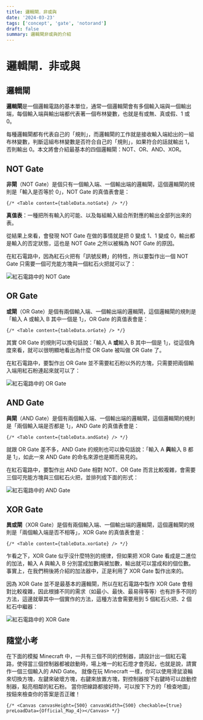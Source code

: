 ```yaml
---
title: 邏輯閘．非或與
date: '2024-03-23'
tags: ['concept', 'gate', 'notorand']
draft: false
summary: 邏輯閘非或與的介紹
---
```





# 邏輯閘．非或與

## 邏輯閘
**邏輯閘**是一個邏輯電路的基本單位，通常一個邏輯閘會有多個輸入端與一個輸出端，每個輸入端與輸出端都代表著一個布林變數，也就是有或無、真或假、1 或 0。

每種邏輯閘都有代表自己的「規則」，而邏輯閘的工作就是接收輸入端給出的一組布林變數，判斷這組布林變數是否符合自己的「規則」，如果符合的話就輸出 1，否則輸出 0。本文將會介紹最基本的四個邏輯閘：NOT、OR、AND、XOR。

## NOT Gate
**非閘**（NOT Gate）是個只有一個輸入端、一個輸出端的邏輯閘，這個邏輯閘的規則是「輸入是否等於 0」，NOT Gate 的真值表會是：
```
{/* <Table content={tableData.notGate} /> */}
```

<div className="rs-prop"><b>真值表</b>：一種把所有輸入的可能、以及每組輸入組合所對應的輸出全部列出來的表。</div>

從結果上來看，會發現 NOT Gate 在做的事情就是把 0 變成 1、1 變成 0，輸出都是輸入的否定狀態，這也是 NOT Gate 之所以被稱為 NOT Gate 的原因。

在紅石電路中，因為紅石火把有「訊號反轉」的特性，所以要製作出一個 NOT Gate 只需要一個可充能方塊與一個紅石火把就可以了：

![紅石電路中的 NOT Gate](/static/images/tutorials/notorand/not-gate.png)

## OR Gate
<b>或閘</b>（OR Gate）是個有兩個輸入端、一個輸出端的邏輯閘，這個邏輯閘的規則是「輸入 A 或輸入 B 其中一個是 1」，OR Gate 的真值表會是：

```{/* <Table content={tableData.orGate} /> */}```

其實 OR Gate 的規則可以換句話說：「輸入 A <b>或</b>輸入 B 其中一個是 1」，從這個角度來看，就可以很明顯地看出為什麼 OR Gate 被叫做 OR Gate 了。

在紅石電路中，要製作出 OR Gate 並不需要紅石粉以外的方塊，只需要把兩個輸入端用紅石粉連起來就可以了：

![紅石電路中的 OR Gate](/static/images/tutorials/notorand/or-gate.png)

## AND Gate
<b>與閘</b>（AND Gate）是個有兩個輸入端、一個輸出端的邏輯閘，這個邏輯閘的規則是「兩個輸入端是否都是 1」，AND Gate 的真值表會是：

```{/* <Table content={tableData.andGate} /> */}```

就跟 OR Gate 差不多，AND Gate 的規則也可以換句話說：「輸入 A <b>與</b>輸入 B 都是 1」，如此一來 AND Gate 的命名來源也是顯而易見的。

在紅石電路中，要製作出 AND Gate 相對 NOT、OR Gate 而言比較複雜，會需要三個可充能方塊與三個紅石火把，並排列成下面的形式：

![紅石電路中的 AND Gate](/static/images/tutorials/notorand/and-gate.png)

## XOR Gate
<b>異或閘</b>（XOR Gate）是個有兩個輸入端、一個輸出端的邏輯閘，這個邏輯閘的規則是「兩個輸入端是否不相等」，XOR Gate 的真值表會是：

```{/* <Table content={tableData.xorGate} /> */}```

乍看之下，XOR Gate 似乎沒什麼特別的規律，但如果把 XOR Gate 看成是二進位的加法，輸入 A 與輸入 B 分別當成加數與被加數，輸出就可以當成和的個位數。事實上，在我們稍後將介紹的加法器中，正是利用了 XOR Gate 製作出來的。

因為 XOR Gate 並不是最基本的邏輯閘，所以在紅石電路中製作 XOR Gate 會相對比較複雜，因此根據不同的需求（如最小、最快、最易得等等）也有許多不同的方法，這邊就舉其中一個實作的方法，這種方法會需要用到 5 個紅石火把、2 個紅石中繼器：

![紅石電路中的 XOR Gate](/static/images/tutorials/notorand/xor-gate.png)

## 隨堂小考
在下面的模擬 Minecraft 中，一共有三個不同的控制器，請設計出一個紅石電路，使得當三個控制器都被啟動時，場上唯一的紅石燈才會亮起，也就是說，請實作一個三個輸入的 AND Gate。
就像在玩 Minecraft 一樣，你可以使用滑鼠滾輪來切換方塊，左鍵來破壞方塊，右鍵來放置方塊，對控制器按下右鍵時可以啟動控制器，點亮相鄰的紅石粉。
當你把線路都接好時，可以按下下方的「檢查地圖」按鈕來檢查你的答案是否正確！

```{/* <Canvas canvasHeight={500} canvasWidth={500} checkable={true} preLoadData={Official_Map_4}></Canvas> */}```